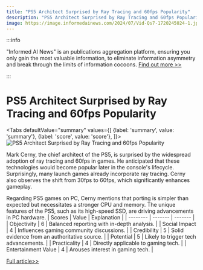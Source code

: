 ```yaml
---
title: "PS5 Architect Surprised by Ray Tracing and 60fps Popularity"
description: "PS5 Architect Surprised by Ray Tracing and 60fps Popularity"
image: https://image.informedainews.com/2024/07/Vid-Qs7-1720245024-1.jpg
---
```



:::info

"Informed AI News" is an publications aggregation platform, ensuring you only gain the most valuable information, to eliminate information asymmetry and break through the limits of information cocoons.  [Find out more >>](/)

:::

# PS5 Architect Surprised by Ray Tracing and 60fps Popularity


<Tabs
	defaultValue="summary"
	values={[
	{label: 'summary', value: 'summary'},
	{label: 'score', value: 'score'},
]}>
<TabItem value="summary">
<img
  src="https://image.informedainews.com/2024/07/Vid-Qs7-1720245024-1.jpg"
  alt="PS5 Architect Surprised by Ray Tracing and 60fps Popularity"
/>



Mark Cerny, the chief architect of the PS5, is surprised by the widespread adoption of ray tracing and 60fps in games. He anticipated that these technologies would become popular later in the console's lifecycle. Surprisingly, many launch games already incorporate ray tracing. Cerny also observes the shift from 30fps to 60fps, which significantly enhances gameplay.

Regarding PS5 games on PC, Cerny mentions that porting is simpler than expected but necessitates a stronger CPU and memory. The unique features of the PS5, such as its high-speed SSD, are driving advancements in PC hardware.
</TabItem>
<TabItem value="score">
	| Scores     | Value   | Explanation |
	| -------- | ------- | ------- |
	| Objectivity  | 6    | Balanced reporting with in-depth analysis.    |
	| Social Impact | 4     | Influences gaming community discussions.    |
	| Credibility    | 5    | Solid evidence from an authoritative source.    |
	| Potential    | 5    | Likely to trigger tech advancements.    |
	| Practicality    | 4    | Directly applicable to gaming tech.    |
	| Entertainment Value    | 4    | Arouses interest in gaming tech.    |
</TabItem>
</Tabs>

[Full article>>](https://www.cnbeta.com.tw/articles/game/1437191.htm)
